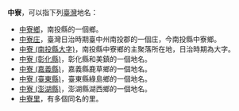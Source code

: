 '''中寮'''，可以指下列[[臺灣|臺灣]]地名：
* [[中寮鄉|中寮鄉]]，南投縣的一個鄉。
* [[中寮庄|中寮庄]]，臺灣日治時期臺中州南投郡的一個庄，今南投縣中寮鄉。
* [[中寮_(南投縣大字)|中寮 (南投縣大字)]]，南投縣中寮鄉的主聚落所在地，日治時期為大字。
* [[中寮_(彰化縣)|中寮 (彰化縣)]]，彰化縣和美鎮的一個地名。
* [[中寮_(嘉義縣)|中寮 (嘉義縣)]]，嘉義縣鹿草鄉的一個地名。
* [[中寮_(臺東縣)|中寮 (臺東縣)]]，臺東縣綠島鄉的一個地名。
* [[中寮_(澎湖縣)|中寮 (澎湖縣)]]，澎湖縣湖西鄉的一個地名。
* [[中寮里|中寮里]]，有多個同名的里。

{{消歧义|Cat=二字臺灣地名消歧义}}